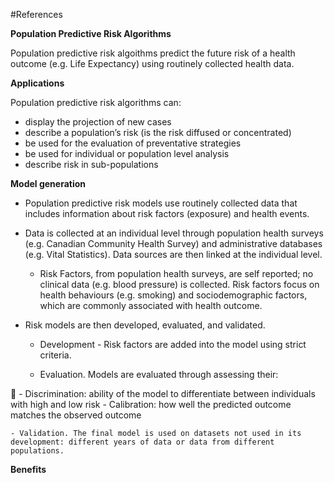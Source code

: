 #References 

**Population Predictive Risk Algorithms** 

Population predictive risk algoithms predict the future risk of a health outcome (e.g. Life Expectancy) using routinely collected health data.

**Applications**

Population predictive risk algorithms can:

- display the projection of new cases
- describe a population's risk (is the risk diffused or concentrated)
- be used for the evaluation of preventative strategies
- be used for individual or population level analysis
- describe risk in sub-populations


**Model generation**

-	Population predictive risk models use routinely collected data that includes information about risk factors (exposure) and health events.
-	Data is collected at an individual level through population health surveys (e.g. Canadian Community Health Survey) and administrative databases (e.g. Vital Statistics). Data sources are then linked at the individual level.

    - Risk Factors, from population health surveys, are self reported; no clinical data (e.g. blood pressure) is collected. Risk factors focus on health behaviours (e.g. smoking) and sociodemographic factors, which are commonly associated with health outcome.
    
    
- Risk models are then developed, evaluated, and validated.

    - Development
            - Risk factors are added into the model using strict criteria.
      
        
    - Evaluation. Models are evaluated through assessing their:
    
        - Discrimination: ability of the model to differentiate between individuals with high and low risk
        - Calibration: how well the predicted outcome matches the observed outcome
        
    - Validation. The final model is used on datasets not used in its development: different years of data or data from different populations.

**Benefits**
